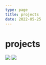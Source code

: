 ```yaml
---
type: page
title: projects
date: 2022-05-25
---
```


# projects

[![](https://github-readme-stats.vercel.app/api/pin/?username=aelpxy&repo=react-tailwind-template)](https://github.com/Aelpxy/react-tailwind-template)
[![](https://github-readme-stats.vercel.app/api/pin/?username=aelpxy&repo=express-prisma-api)](https://github.com/Aelpxy/express-prisma-api)